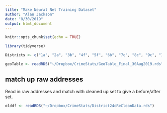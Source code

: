 ```yaml
---
title: "Make Neural Net Training Dataset"
author: "Alan Jackson"
date: "8/30/2019"
output: html_document
---
```


```r
knitr::opts_chunk$set(echo = TRUE)

library(tidyverse)

Districts <- c("1a", "2a", "3b", "4f", "5f", "6b", "7c", "8c", "9c", "10h", "11h", "12d", "13d", "14d", "15e", "16e", "17e", "18f", "19g", "20g", "24c", "22b")

geoTable <- readRDS("~/Dropbox/CrimeStats/GeoTable_Final_30Aug2019.rds")

```

##  match up raw addresses

Read in raw addresses and match with cleaned up set to give a before/after set.

```r

olddf <- readRDS("~/Dropbox/CrimeStats/District24cReCleanData.rds")

```

